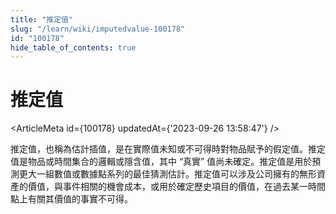 ```yaml
---
title: "推定值"
slug: "/learn/wiki/imputedvalue-100178"
id: "100178"
hide_table_of_contents: true
---
```



# 推定值

<ArticleMeta id={100178} updatedAt={'2023-09-26 13:58:47'} />
<div className='border-solid border-b border-t-0 my-4 border-[var(--ifm-color-gray-300)]' />

推定值，也稱為估計插值，是在實際值未知或不可得時對物品賦予的假定值。推定值是物品或時間集合的邏輯或隱含值，其中 “真實” 值尚未確定。推定值是用於預測更大一組數值或數據點系列的最佳猜測估計。推定值可以涉及公司擁有的無形資產的價值，與事件相關的機會成本，或用於確定歷史項目的價值，在過去某一時間點上有關其價值的事實不可得。
